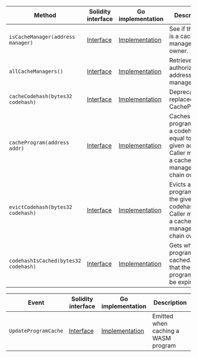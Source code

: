 <table>
  <thead>
    <tr>
      <th>Method</th>
      <th>Solidity interface</th>
      <th>Go implementation</th>
      <th>Description</th>
    </tr>
  </thead>
  <tbody>
    <tr>
      <td>
        <code>isCacheManager(address manager)</code>
      </td>
      <td>
        <a
          href="https://github.com/OffchainLabs/nitro-contracts/blob/763bd77906b7677da691eaa31c6e195d455197a4/src/precompiles/ArbWasmCache.sol#L13"
          target="_blank"
        >
          Interface
        </a>
      </td>
      <td>
        <a
          href="https://github.com/OffchainLabs/nitro/blob/v3.5.3/precompiles/ArbWasmCache.go#L16"
          target="_blank"
        >
          Implementation
        </a>
      </td>
      <td>See if the user is a cache manager owner.</td>
    </tr>
    <tr>
      <td>
        <code>allCacheManagers()</code>
      </td>
      <td>
        <a
          href="https://github.com/OffchainLabs/nitro-contracts/blob/763bd77906b7677da691eaa31c6e195d455197a4/src/precompiles/ArbWasmCache.sol#L17"
          target="_blank"
        >
          Interface
        </a>
      </td>
      <td>
        <a
          href="https://github.com/OffchainLabs/nitro/blob/v3.5.3/precompiles/ArbWasmCache.go#L21"
          target="_blank"
        >
          Implementation
        </a>
      </td>
      <td>Retrieve all authorized address managers.</td>
    </tr>
    <tr>
      <td>
        <code>cacheCodehash(bytes32 codehash)</code>
      </td>
      <td>
        <a
          href="https://github.com/OffchainLabs/nitro-contracts/blob/763bd77906b7677da691eaa31c6e195d455197a4/src/precompiles/ArbWasmCache.sol#L20"
          target="_blank"
        >
          Interface
        </a>
      </td>
      <td>
        <a
          href="https://github.com/OffchainLabs/nitro/blob/v3.5.3/precompiles/ArbWasmCache.go#L26"
          target="_blank"
        >
          Implementation
        </a>
      </td>
      <td>Deprecated: replaced with CacheProgram.</td>
    </tr>
    <tr>
      <td>
        <code>cacheProgram(address addr)</code>
      </td>
      <td>
        <a
          href="https://github.com/OffchainLabs/nitro-contracts/blob/763bd77906b7677da691eaa31c6e195d455197a4/src/precompiles/ArbWasmCache.sol#L26"
          target="_blank"
        >
          Interface
        </a>
      </td>
      <td>
        <a
          href="https://github.com/OffchainLabs/nitro/blob/v3.5.3/precompiles/ArbWasmCache.go#L31"
          target="_blank"
        >
          Implementation
        </a>
      </td>
      <td>
        Caches all programs with a codehash equal to the given address. Caller must be a cache
        manager or chain owner.
      </td>
    </tr>
    <tr>
      <td>
        <code>evictCodehash(bytes32 codehash)</code>
      </td>
      <td>
        <a
          href="https://github.com/OffchainLabs/nitro-contracts/blob/763bd77906b7677da691eaa31c6e195d455197a4/src/precompiles/ArbWasmCache.sol#L30"
          target="_blank"
        >
          Interface
        </a>
      </td>
      <td>
        <a
          href="https://github.com/OffchainLabs/nitro/blob/v3.5.3/precompiles/ArbWasmCache.go#L40"
          target="_blank"
        >
          Implementation
        </a>
      </td>
      <td>
        Evicts all programs with the given codehash. Caller must be a cache manager or chain owner.
      </td>
    </tr>
    <tr>
      <td>
        <code>codehashIsCached(bytes32 codehash)</code>
      </td>
      <td>
        <a
          href="https://github.com/OffchainLabs/nitro-contracts/blob/763bd77906b7677da691eaa31c6e195d455197a4/src/precompiles/ArbWasmCache.sol#L33"
          target="_blank"
        >
          Interface
        </a>
      </td>
      <td>
        <a
          href="https://github.com/OffchainLabs/nitro/blob/v3.5.3/precompiles/ArbWasmCache.go#L45"
          target="_blank"
        >
          Implementation
        </a>
      </td>
      <td>Gets whether a program is cached. Note that the program may be expired.</td>
    </tr>
  </tbody>
</table>
<table>
  <thead>
    <tr>
      <th>Event</th>
      <th>Solidity interface</th>
      <th>Go implementation</th>
      <th>Description</th>
    </tr>
  </thead>
  <tbody>
    <tr>
      <td>
        <code>UpdateProgramCache</code>
      </td>
      <td>
        <a
          href="https://github.com/OffchainLabs/nitro-contracts/blob/763bd77906b7677da691eaa31c6e195d455197a4/src/precompiles/ArbWasmCache.sol#L35"
          target="_blank"
        >
          Interface
        </a>
      </td>
      <td>
        <a
          href="https://github.com/OffchainLabs/nitro/blob/v3.5.3/precompiles/ArbWasmCache.go#L62"
          target="_blank"
        >
          Implementation
        </a>
      </td>
      <td>Emitted when caching a WASM program</td>
    </tr>
  </tbody>
</table>
